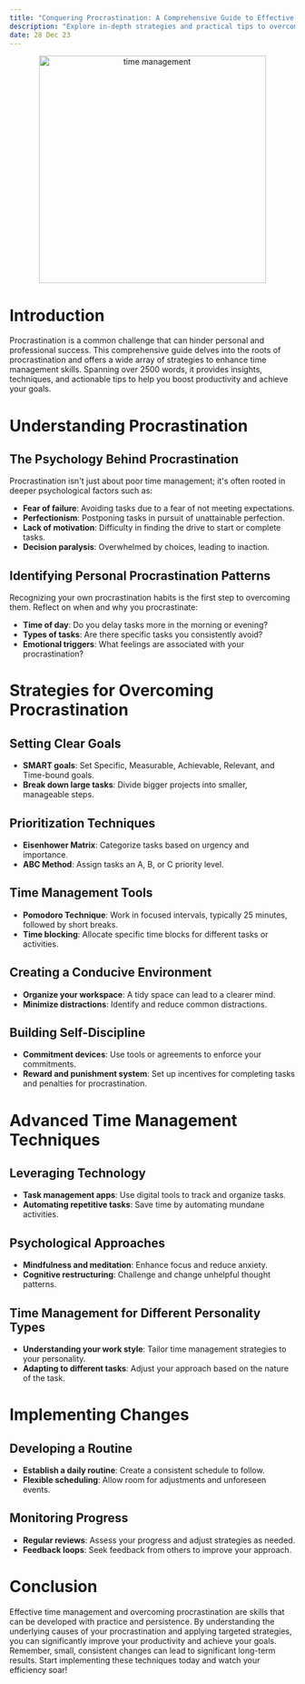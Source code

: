 ```yaml
---
title: "Conquering Procrastination: A Comprehensive Guide to Effective Time Management"
description: "Explore in-depth strategies and practical tips to overcome procrastination and master the art of time management. Transform your productivity and achieve your goals."
date: 28 Dec 23
---
```


<center>
  <img src="/images/time_management.png" alt="time management" width="400" />
</center>

# Introduction

Procrastination is a common challenge that can hinder personal and professional success. This comprehensive guide delves into the roots of procrastination and offers a wide array of strategies to enhance time management skills. Spanning over 2500 words, it provides insights, techniques, and actionable tips to help you boost productivity and achieve your goals.

# Understanding Procrastination

## The Psychology Behind Procrastination

Procrastination isn't just about poor time management; it's often rooted in deeper psychological factors such as:

- **Fear of failure**: Avoiding tasks due to a fear of not meeting expectations.
- **Perfectionism**: Postponing tasks in pursuit of unattainable perfection.
- **Lack of motivation**: Difficulty in finding the drive to start or complete tasks.
- **Decision paralysis**: Overwhelmed by choices, leading to inaction.

## Identifying Personal Procrastination Patterns

Recognizing your own procrastination habits is the first step to overcoming them. Reflect on when and why you procrastinate:

- **Time of day**: Do you delay tasks more in the morning or evening?
- **Types of tasks**: Are there specific tasks you consistently avoid?
- **Emotional triggers**: What feelings are associated with your procrastination?

# Strategies for Overcoming Procrastination

## Setting Clear Goals

- **SMART goals**: Set Specific, Measurable, Achievable, Relevant, and Time-bound goals.
- **Break down large tasks**: Divide bigger projects into smaller, manageable steps.

## Prioritization Techniques

- **Eisenhower Matrix**: Categorize tasks based on urgency and importance.
- **ABC Method**: Assign tasks an A, B, or C priority level.

## Time Management Tools

- **Pomodoro Technique**: Work in focused intervals, typically 25 minutes, followed by short breaks.
- **Time blocking**: Allocate specific time blocks for different tasks or activities.

## Creating a Conducive Environment

- **Organize your workspace**: A tidy space can lead to a clearer mind.
- **Minimize distractions**: Identify and reduce common distractions.

## Building Self-Discipline

- **Commitment devices**: Use tools or agreements to enforce your commitments.
- **Reward and punishment system**: Set up incentives for completing tasks and penalties for procrastination.

# Advanced Time Management Techniques

## Leveraging Technology

- **Task management apps**: Use digital tools to track and organize tasks.
- **Automating repetitive tasks**: Save time by automating mundane activities.

## Psychological Approaches

- **Mindfulness and meditation**: Enhance focus and reduce anxiety.
- **Cognitive restructuring**: Challenge and change unhelpful thought patterns.

## Time Management for Different Personality Types

- **Understanding your work style**: Tailor time management strategies to your personality.
- **Adapting to different tasks**: Adjust your approach based on the nature of the task.

# Implementing Changes

## Developing a Routine

- **Establish a daily routine**: Create a consistent schedule to follow.
- **Flexible scheduling**: Allow room for adjustments and unforeseen events.

## Monitoring Progress

- **Regular reviews**: Assess your progress and adjust strategies as needed.
- **Feedback loops**: Seek feedback from others to improve your approach.

# Conclusion

Effective time management and overcoming procrastination are skills that can be developed with practice and persistence. By understanding the underlying causes of your procrastination and applying targeted strategies, you can significantly improve your productivity and achieve your goals. Remember, small, consistent changes can lead to significant long-term results. Start implementing these techniques today and watch your efficiency soar!

